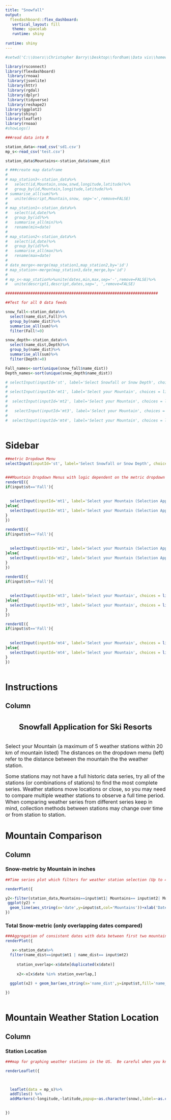 ---
title: "Snowfall"
output: 
  flexdashboard::flex_dashboard:
   vertical_layout: fill
   theme: spacelab
   runtime: shiny
    
runtime: shiny
---

```{r setup, include=FALSE}
#setwd('C:\\Users\\Christopher Barry\\Desktop\\fordham\\Data vis\\homework3\\Homework 3 submitt\\')

library(rsconnect)
library(flexdashboard)
 library(rnoaa)
 library(jsonlite)
 library(httr)
 library(rgdal)
 library(dplyr)
 library(tidyverse)
 library(reshape2)
library(ggplot2)
library(shiny)
library(leaflet)
library(rnoaa)
#showLogs()


```


```{r, include=FALSE}

###read data into R

station_data<-read_csv('sd1.csv')
mp_s<-read_csv('test.csv')

station_data$Mountains<-station_data$name_dist

# ###create map dataframe 
# 
# map_station3<-station_data%>%
#   select(id,Mountain,snow,snwd,longitude,latitude)%>%
#   group_by(id,Mountain,longitude,latitude)%>%
# summarise_all(sum)%>% 
#   unite(descript,Mountain,snow, sep='=',remove=FALSE)
# 
# map_station1<-station_data%>%
#   select(id,date)%>%
#   group_by(id)%>%
#   summarise_all(min)%>%
#   rename(min=date)
# 
# map_station2<-station_data%>%
#   select(id,date)%>%
#   group_by(id)%>%
#   summarise_all(max)%>%
#   rename(max=date)
# 
# date_merge<-merge(map_station1,map_station2,by='id')
# map_station<-merge(map_station3,date_merge,by='id')
# 
# mp_s<-map_station%>%unite(dates,min,max,sep='-',remove=FALSE)%>%
#   unite(descript1,descript,dates,sep=', ',remove=FALSE)

###################################################################

##Test for all 0 data feeds

snow_fall<-station_data%>%
  select(name_dist,Fall)%>%
  group_by(name_dist)%>%
  summarise_all(sum)%>%
  filter(Fall!=0)

snow_depth<-station_data%>%
  select(name_dist,Depth)%>%
  group_by(name_dist)%>%
  summarise_all(sum)%>%
  filter(Depth!=0)

Fall_names<-sort(unique(snow_fall$name_dist))
Depth_names<-sort(unique(snow_depth$name_dist))


```







```{r}

# selectInput(inputId='st', label='Select Snowfall or Snow Depth', choices = list('Fall','Depth'))
# 
# selectInput(inputId='mt1', label='Select your Mountain', choices = list(Mountains = sort(unique(station_data$name_dist))))
#  
#  selectInput(inputId='mt2', label='Select your Mountain', choices = list(Mountains = sort(unique(station_data$name_dist))))
# 
#   selectInput(inputId='mt3', label='Select your Mountain', choices = list(Mountains = sort(unique(station_data$name_dist))))
# 
#  selectInput(inputId='mt4', label='Select your Mountain', choices = list(Mountains = sort(unique(station_data$name_dist))))



```
Sidebar {.sidebar}
======================================================================

```{r}

##metric Dropdown Menu
selectInput(inputId='st', label='Select Snowfall or Snow Depth', choices = list('Fall','Depth'))


###Mountain Dropdown Menus with logic dependent on the metric dropdown selection and earlier which is what the if statements are
renderUI({
if(input$st=='Fall'){
  
  
  selectInput(inputId='mt1', label='Select your Mountain (Selection Applies to Aggregation and Time Series)', choices = list(Mountains=Fall_names))
}else{
  selectInput(inputId='mt1', label='Select your Mountain (Selection Applies to Aggregation and Time Series)', choices = list(Mountains=Depth_names))
}
})

renderUI({
if(input$st=='Fall'){
  
  
  selectInput(inputId='mt2', label='Select your Mountain (Selection Applies to Aggregation and Time Series', choices = list(Mountains=Fall_names))
}else{
  selectInput(inputId='mt2', label='Select your Mountain (Selection Applies to Aggregation and Time Series', choices = list(Mountains=Depth_names))
}
})

renderUI({
if(input$st=='Fall'){
  
  
  selectInput(inputId='mt3', label='Select your Mountain', choices = list(Mountains=Fall_names))
}else{
  selectInput(inputId='mt3', label='Select your Mountain', choices = list(Mountains=Depth_names))
}
})

renderUI({
if(input$st=='Fall'){
  
  
  selectInput(inputId='mt4', label='Select your Mountain', choices = list(Mountains=Fall_names))
}else{
  selectInput(inputId='mt4', label='Select your Mountain', choices = list(Mountains=Depth_names))
}
})



```




Instructions
=============================================================

Column {data-width=650}
-----------------------------------------------------------------------
<h1><center><b><font size="5">Snowfall Application for Ski Resorts </font></b><center></h1>
<br>
<font size="3"> 
Select your Mountain (a maximum of 5 weather stations within 20 km of mountain listed)
The distances on the dropdown menu (left) refer to the distance between the mountain the the weather station.

Some stations may not have a full historic data series, try all of the stations (or combinations of stations) to find the most complete series.
Weather stations move locations or close, so you may need to compare multiple weather stations to observe a full time period. When comparing weather series from different series keep in mind, collection methods between stations may change over time or from station to station.
</font>


Mountain Comparison
======================================================================
Column {data-width=650}
-----------------------------------------------------------------------


### Snow-metric by Mountain in inches

```{r}

##Time series plot which filters for weather station selection (Up to 4)

renderPlot({

y2<-filter(station_data,Mountains==input$mt1| Mountains== input$mt2| Mountains== input$mt3 | name_dist== input$mt4)
 ggplot(y2) +
  geom_line(aes_string(x='date',y=input$st,col='Mountains'))+xlab('Date')
})

```



### Total Snow-metric (only overlapping dates compared)

```{r}
###Aggregation of consistent dates with data between first two mountain dropdown menus
renderPlot({

   x<-station_data%>%
  filter(name_dist==input$mt1 | name_dist== input$mt2)
     
     station_overlap<-x$date[duplicated(x$date)]
      
     x2<-x[x$date %in% station_overlap,]
     
  ggplot(x2) + geom_bar(aes_string(x='name_dist',y=input$st,fill='name_dist'),stat = 'identity') + labs(fill='Mountain') + xlab('Mountain')

})



```


Mountain Weather Station Location
===========================================================================


Column {data-width=350}
-----------------------------------------------------------------------

### Station Location

```{r}
###map for graphing weather stations in the US.  Be careful when you knit this, if you do it too many times LEAFLEAT website will block your IP address from downloading the map tiles. when this happenes you only see grey with all the points graphed

renderLeaflet({

 

  leaflet(data = mp_s)%>%
  addTiles() %>%
  addMarkers(~longitude,~latitude,popup=~as.character(snow),label=~as.character(descript1),clusterOptions = markerClusterOptions())
 

})


```


